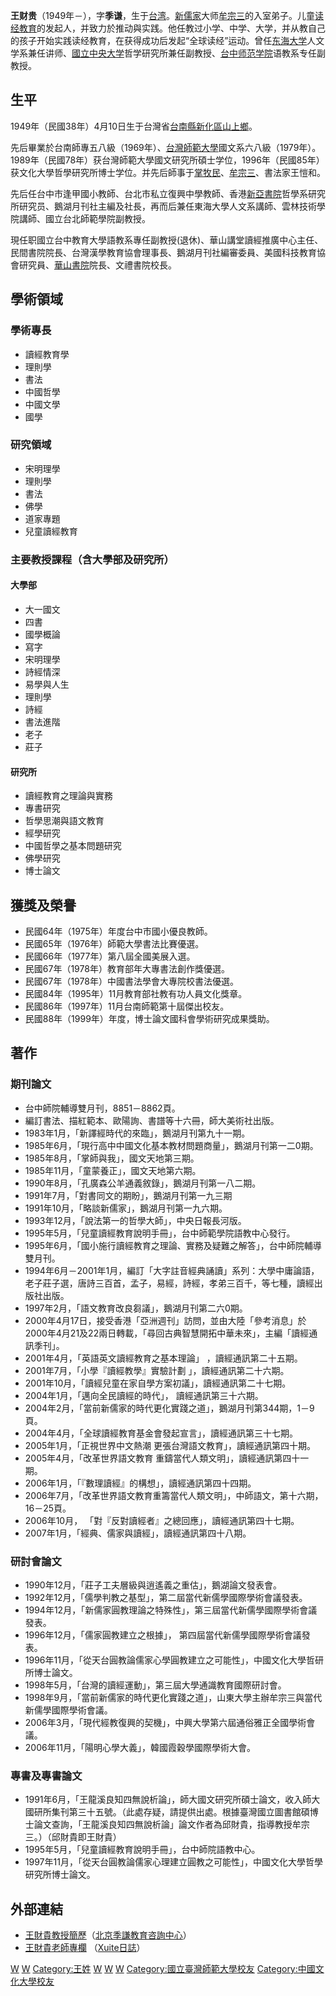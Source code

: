 {{article issues
|
{{Newsrelease|time=2010-12-08T02:22:25+00:00}}
{{Npov|time=2010-12-08T02:22:25+00:00}}
{{Unreferenced|time=2010-12-08T02:22:25+00:00}}
}}
'''王财贵'''（1949年－），字'''季谦'''，生于[[台湾|台湾]]。[[新儒家|新儒家]]大师[[牟宗三|牟宗三]]的入室弟子。儿童[[读经教育|读经教育]]的发起人，并致力於推动與实践。他任教过小学、中学、大学，并从教自己的孩子开始实践读经教育，在获得成功后发起“全球读经”运动。曾任[[東海大學_(台灣)|东海大学]]人文学系兼任讲师、[[國立中央大学|國立中央大学]]哲学研究所兼任副教授、[[台中师范学院|台中师范学院]]语教系专任副教授。

== 生平 ==
1949年（民國38年）4月10日生于台灣省[[台南縣|台南縣]][[新化郡|新化區]][[山上鄉|山上鄉]]。

先后畢業於台南師專五八級（1969年）、[[台灣師範大學|台灣師範大學]]國文系六八級（1979年）。1989年（民國78年）获台灣師範大學國文研究所碩士学位，1996年（民國85年）获文化大學哲學研究所博士学位。并先后師事于[[掌牧民|掌牧民]]、[[牟宗三|牟宗三]]、書法家王愷和。

先后任台中市逢甲國小教師、台北市私立復興中學教師、香港[[新亞書院|新亞書院]]哲學系研究所研究员、鵝湖月刊社主編及社長，再而后兼任東海大學人文系講師、雲林技術學院講師、國立台北師範學院副教授。

現任职國立台中教育大學語教系專任副教授(退休)、華山講堂讀經推廣中心主任、民間書院院長、台灣漢學教育協會理事長、鵝湖月刊社編審委員、美國科技教育協會研究員、[[華山書院|華山書院]]院長、文禮書院校長。

== 學術領域 ==
=== 學術專長 ===
* 讀經教育學
* 理則學
* 書法
* 中國哲學
* 中國文學
* 國學

=== 研究領域 ===
* 宋明理學
* 理則學
* 書法
* 佛學
* 道家專題
* 兒童讀經教育

=== 主要教授課程（含大學部及研究所） ===
==== 大學部 ====
* 大一國文
* 四書
* 國學概論
* 寫字
* 宋明理學
* 詩經情深
* 易學與人生
* 理則學
* 詩經
* 書法進階
* 老子
* 莊子

==== 研究所 ====
* 讀經教育之理論與實務
* 專書研究
* 哲學思潮與語文教育
* 經學研究
* 中國哲學之基本問題研究
* 佛學研究
* 博士論文

== 獲獎及榮譽 ==
* 民國64年（1975年）年度台中市國小優良教師。
* 民國65年（1976年）師範大學書法比賽優選。
* 民國66年（1977年）第八屆全國美展入選。
* 民國67年（1978年）教育部年大專書法創作獎優選。
* 民國67年（1978年）中國書法學會大專院校書法優選。
* 民國84年（1995年）11月教育部社教有功人員文化獎章。
* 民國86年（1997年）11月台南師範第十屆傑出校友。
* 民國88年（1999年）年度，博士論文國科會學術研究成果獎助。

== 著作 ==
=== 期刊論文 ===
* 台中師院輔導雙月刊，8851－8862頁。
* 編訂書法、描紅範本、歐陽詢、書譜等十六冊，師大美術社出版。
* 1983年1月，「新譯經時代的來臨」，鵝湖月刊第九十一期。
* 1985年6月，「現行高中中國文化基本教材問題商量」，鵝湖月刊第一二0期。
* 1985年8月，「掌師與我」，國文天地第三期。
* 1985年11月，「童蒙養正」，國文天地第六期。
* 1990年8月，「孔廣森公羊通義敘錄」，鵝湖月刊第一八二期。
* 1991年7月，「對書同文的期盼」，鵝湖月刊第一九三期
* 1991年10月，「略談新儒家」，鵝湖月刊第一九六期。
* 1993年12月，「說法第一的哲學大師」，中央日報長河版。
* 1995年5月，「兒童讀經教育說明手冊」，台中師範學院語教中心發行。
* 1995年6月，「國小施行讀經教育之理論、實務及疑難之解答」，台中師院輔導雙月刊。
* 1994年6月－2001年1月，編訂「大字註音經典誦讀」系列：大學中庸論語，老子莊子選，唐詩三百首，孟子，易經，詩經，孝弟三百千，等七種，讀經出版社出版。
* 1997年2月，「語文教育改良芻議」，鵝湖月刊第二六0期。
* 2000年4月17日，接受香港「亞洲週刊」訪問，並由大陸「參考消息」於2000年4月21及22兩日轉載，「尋回古典智慧開拓中華未來」，主編「讀經通訊季刊」。
* 2001年4月，「英語英文讀經教育之基本理論」 ，讀經通訊第二十五期。
* 2001年7月，「小學『讀經教學』實驗計劃 」，讀經通訊第二十六期。
* 2001年10月，「讀經兒童在家自學方案初議」，讀經通訊第二十七期。
* 2004年1月，「邁向全民讀經的時代」， 讀經通訊第三十六期。
* 2004年2月，「當前新儒家的時代更化實踐之道」，鵝湖月刊第344期，1－9頁。
* 2004年4月，「全球讀經教育基金會發起宣言」，讀經通訊第三十七期。
* 2005年1月，「正視世界中文熱潮 更張台灣語文教育」，讀經通訊第四十期。
* 2005年4月，「改革世界語文教育 重鑄當代人類文明」，讀經通訊第四十一期。
* 2006年1月，「『數理讀經』的構想」，讀經通訊第四十四期。
* 2006年7月，「改革世界語文教育重籌當代人類文明」，中師語文，第十六期，16－25頁。
* 2006年10月， 「對『反對讀經者』之總回應」，讀經通訊第四十七期。
* 2007年1月，「經典、儒家與讀經」，讀經通訊第四十八期。

=== 研討會論文 ===
* 1990年12月，「莊子工夫層級與逍遙義之重估」，鵝湖論文發表會。
* 1992年12月，「儒學判教之基型」，第二屆當代新儒學國際學術會議發表。
* 1994年12月，「新儒家圓教理論之特殊性」，第三屆當代新儒學國際學術會議發表。
* 1996年12月，「儒家圓教建立之根據」， 第四屆當代新儒學國際學術會議發表。
* 1996年11月，「從天台圓教論儒家心學圓教建立之可能性」，中國文化大學哲研所博士論文。
* 1998年5月，「台灣的讀經運動」，第三屆大學通識教育國際研討會。
* 1998年9月，「當前新儒家的時代更化實踐之道」，山東大學主辦牟宗三與當代新儒學國際學術會議。
* 2006年3月，「現代經教復興的契機」，中興大學第六屆通俗雅正全國學術會議。
* 2006年11月，「陽明心學大義」，韓國霞穀學國際學術大會。

=== 專書及專書論文 ===
* 1991年6月，「王龍溪良知四無說析論」，師大國文研究所碩士論文，收入師大國研所集刊第三十五號。（此處存疑，請提供出處。根據臺灣國立圖書館碩博士論文查詢，「王龍溪良知四無說析論」論文作者為邱財貴，指導教授牟宗三。）（邱財貴即王財貴）
* 1995年5月，「兒童讀經教育說明手冊」，台中師院語教中心。
* 1997年11月，「從天台圓教論儒家心理建立圓教之可能性」，中國文化大學哲學研究所博士論文。

== 外部連結 ==
* [https://web.archive.org/web/20121110232830/http://www.idujing.com/a/idea/edu/12.html 王財貴教授簡歷]（[[北京季謙教育咨詢中心|北京季謙教育咨詢中心]]）
* [http://blog.xuite.net/dachinghome/wang 王財貴老師專欄] {{Wayback|url=http://blog.xuite.net/dachinghome/wang |date=20120426152128 }}（[[Xuite日誌|Xuite日誌]]）

[[Category:台灣學者|W]]
[[Category:臺灣教育工作者|W]]
[[Category:王姓|Category:王姓]]
[[Category:東海大學教授_(臺灣)|W]]
[[Category:國立中央大學教授|W]]
[[Category:國立臺中教育大學教授|W]]
[[Category:國立臺灣師範大學校友|Category:國立臺灣師範大學校友]]
[[Category:中國文化大學校友|Category:中國文化大學校友]]